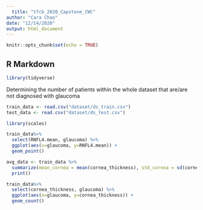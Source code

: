 ```yaml
---
  title: "tfcb_2020_Capstone_CWC"
author: "Cara Chao"
date: "12/14/2020"
output: html_document
---
```


```r
knitr::opts_chunk$set(echo = TRUE)
```

## R Markdown

```r
library(tidyverse)
```
Determining the number of patients within the whole dataset that are/are not diagnosed with glaucoma
```r
train_data <- read.csv("dataset/ds_train.csv")
test_data <- read.csv("dataset/ds_test.csv")

```


```r
library(scales)

train_data%>%
  select(RNFL4.mean, glaucoma) %>%
  ggplot(aes(x=glaucoma, y=RNFL4.mean)) +
  geom_point()
```

```r
avg_data <- train_data %>% 
  summarize(mean_cornea = mean(cornea_thickness), std_cornea = sd(cornea_thickness)) %>%
  print()
```


```r
train_data%>%
  select(cornea_thickness, glaucoma) %>%
  ggplot(aes(x=glaucoma, y=cornea_thickness)) +
  geom_count() 
```

